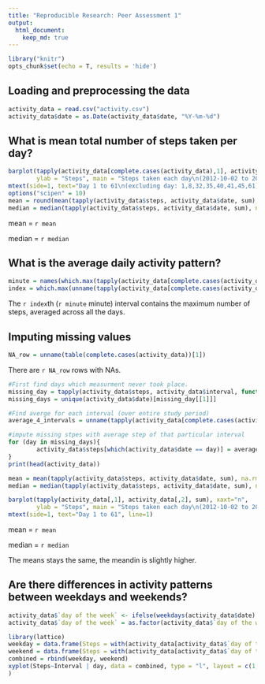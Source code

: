 ```yaml
---
title: "Reproducible Research: Peer Assessment 1"
output: 
  html_document:
    keep_md: true
---
```


```r
library("knitr")
opts_chunk$set(echo = T, results = 'hide')
```

## Loading and preprocessing the data
```r
activity_data = read.csv("activity.csv")
activity_data$date = as.Date(activity_data$date, "%Y-%m-%d")
```


## What is mean total number of steps taken per day?
```r
barplot(tapply(activity_data[complete.cases(activity_data),1], activity_data[complete.cases(activity_data),2], sum), xaxt="n",
        ylab = "Steps", main = "Steps taken each day\n(2012-10-02 to 2012-11-29)")
mtext(side=1, text="Day 1 to 61\n(excluding day: 1,8,32,35,40,41,45,61)", line=1)
options("scipen" = 10)
mean = round(mean(tapply(activity_data$steps, activity_data$date, sum), na.rm = T),10)
median = median(tapply(activity_data$steps, activity_data$date, sum), na.rm = T)
```

mean =  `r mean`

median =  `r median`

## What is the average daily activity pattern?
```r
minute = names(which.max(tapply(activity_data[complete.cases(activity_data),1], activity_data[complete.cases(activity_data),3], mean)))
index = which.max(unname(tapply(activity_data[complete.cases(activity_data),1], activity_data[complete.cases(activity_data),3], mean)))
```
The `r index`th (`r minute` minute) interval contains the maximum number of steps, averaged across all the days.


## Imputing missing values
```r
NA_row = unname(table(complete.cases(activity_data))[1])
```
There are `r NA_row` rows with NAs.

```r
#First find days which measurment never took place.
missing_day = tapply(activity_data$steps, activity_data$interval, function(x)which(is.na(x)))
missing_days = unique(activity_data$date)[missing_day[[1]]]

#Find averge for each interval (over entire study period)
average_4_intervals = unname(tapply(activity_data[complete.cases(activity_data),1], activity_data[complete.cases(activity_data),3], mean))

#impute missing stpes with average step of that particular interval 
for (day in missing_days){
        activity_data$steps[which(activity_data$date == day)] = average_4_intervals
}
print(head(activity_data))

mean = mean(tapply(activity_data$steps, activity_data$date, sum), na.rm = T)
median = median(tapply(activity_data$steps, activity_data$date, sum), na.rm = T)

barplot(tapply(activity_data[,1], activity_data[,2], sum), xaxt="n",
        ylab = "Steps", main = "Steps taken each day\n(2012-10-02 to 2012-11-29)")
mtext(side=1, text="Day 1 to 61", line=1)
```

mean = `r mean`

median = `r median`

The means stays the same, the meandin is slightly higher.


## Are there differences in activity patterns between weekdays and weekends?
```r
activity_data$`day of the week` <- ifelse(weekdays(activity_data$date) %in% c("Saturday", "Sunday"), "Weekend", "Weekday")
activity_data$`day of the week` = as.factor(activity_data$`day of the week`)

library(lattice)
weekday = data.frame(Steps = with(activity_data[activity_data$`day of the week`=='Weekday',], unname(tapply(steps, interval, mean))), Interval = unique(activity_data$interval), day = "Weekday")
weekend = data.frame(Steps = with(activity_data[activity_data$`day of the week`=='Weekend',], unname(tapply(steps, interval, mean))), Interval = unique(activity_data$interval), day = "Weekend")
combined = rbind(weekday, weekend)
xyplot(Steps~Interval | day, data = combined, type = "l", layout = c(1, 2)
)
```